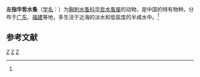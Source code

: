 {{Speciesbox
| taxon = Sinocalanus laevidactylus
| binomial_authority = (Shen et Tai, 1964)<ref name='id12424'>{{cite web| url =http://www.bioinfo.cn/db05/BjdwSpecies.php?action=view&id=12424| title =左指华哲水蚤| work =《中国动物物种编目数据库》| publisher =中国科学院微生物研究所| author =中国科学院动物研究所| accessdate =2009-04-28| deadurl =yes| archiveurl =https://web.archive.org/web/20160305061029/http://www.bioinfo.cn/db05/BjdwSpecies.php?action=view&id=12424| archivedate =2016-03-05}}</ref>
}}

'''左指华哲水蚤'''（[[学名|学名]]：{{lang|la|''Sinocalanus laevidactylus''}}）为[[胸刺水蚤科|胸刺水蚤科]][[华哲水蚤属|华哲水蚤属]]的动物，是中国的特有物种。分布于[[广东|广东]]、[[福建|福建]]等地，多生活于近海的淡水和低盐度的半咸水中。<ref name='id12424'/>

== 参考文献 ==
{{reflist}}

{{taxonbar}}
[[Category:_1964年描述的动物|Z]]
[[Category:华哲水蚤属|Z]]
[[Category:_中国特有种|Z]]
{{animal-stub}}